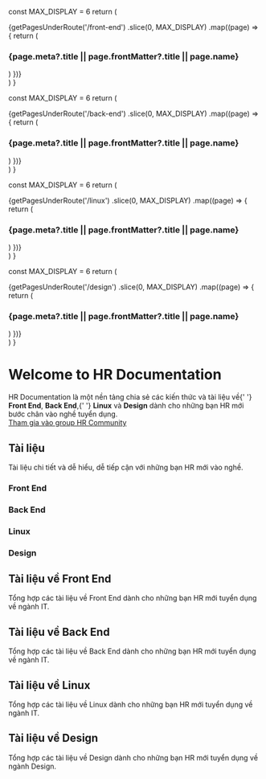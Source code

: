 
  const MAX_DISPLAY = 6
  return (
    <div className="mt-10">
      <div className="space-y-4 sm:grid sm:grid-cols-2 lg:grid-cols-3 sm:gap-4 xl:gap-8 sm:space-y-0">
        {getPagesUnderRoute('/front-end')
          .slice(0, MAX_DISPLAY)
          .map((page) => {
            return (
              <Link
                key={page.route}
                href={page.route}
                className="block py-12 px-8 text-center rounded-lg bg-white dark:bg-[#202020]"
              >
                <h3 className="font-semibold text-xl text-[var(--color-base)] dark:text-white">
                  {page.meta?.title || page.frontMatter?.title || page.name}
                </h3>
              </Link>
            )
          })}
      </div>
    </div>
  )
}

  const MAX_DISPLAY = 6
  return (
    <div className="mt-10">
      <div className="space-y-4 sm:grid sm:grid-cols-2 lg:grid-cols-3 sm:gap-4 xl:gap-8 sm:space-y-0">
        {getPagesUnderRoute('/back-end')
          .slice(0, MAX_DISPLAY)
          .map((page) => {
            return (
              <Link
                key={page.route}
                href={page.route}
                className="block py-12 px-8 text-center rounded-lg bg-gray-100 dark:bg-[#000]"
              >
                <h3 className="font-semibold text-xl text-[var(--color-base)] dark:text-white">
                  {page.meta?.title || page.frontMatter?.title || page.name}
                </h3>
              </Link>
            )
          })}
      </div>
    </div>
  )
}

  const MAX_DISPLAY = 6
  return (
    <div className="mt-10">
      <div className="space-y-4 sm:grid sm:grid-cols-2 lg:grid-cols-3 sm:gap-4 xl:gap-8 sm:space-y-0">
        {getPagesUnderRoute('/linux')
          .slice(0, MAX_DISPLAY)
          .map((page) => {
            return (
              <Link
                key={page.route}
                href={page.route}
                className="block py-12 px-8 text-center rounded-lg bg-white dark:bg-[#202020]"
              >
                <h3 className="font-semibold text-xl text-[var(--color-base)] dark:text-white">
                  {page.meta?.title || page.frontMatter?.title || page.name}
                </h3>
              </Link>
            )
          })}
      </div>
    </div>
  )
}

  const MAX_DISPLAY = 6
  return (
    <div className="mt-10">
      <div className="space-y-4 sm:grid sm:grid-cols-2 lg:grid-cols-3 sm:gap-4 xl:gap-8 sm:space-y-0">
        {getPagesUnderRoute('/design')
          .slice(0, MAX_DISPLAY)
          .map((page) => {
            return (
              <Link
                key={page.route}
                href={page.route}
                className="block py-12 px-8 text-center rounded-lg bg-gray-100 dark:bg-[#000]"
              >
                <h3 className="font-semibold text-xl text-[var(--color-base)] dark:text-white">
                  {page.meta?.title || page.frontMatter?.title || page.name}
                </h3>
              </Link>
            )
          })}
      </div>
    </div>
  )
}

<div className="py-5 lg:py-20 bg-gray-100 dark:bg-[#000]">
  <div className="content-container place-self-center text-center lg:text-left">
    <h1 className="mb-4 text-4xl font-bold tracking-tight lg:font-extrabold lg:text-6xl lg:leading-none lg:mb-7 animate-in">
      Welcome to HR Documentation
    </h1>
    <div
      className="mb-10 text-lg font-normal dark:text-neutral-300 lg:text-xl animate-in"
      style={{ '--index': 1 }}
    >
      HR Documentation là một nền tảng chia sẻ các kiến thức và tài liệu về{' '}
      <strong>Front End</strong>, <strong>Back End</strong>,{' '}
      <strong>Linux</strong> và <strong>Design</strong> dành cho những bạn HR
      mới bước chân vào nghề tuyển dụng.
    </div>
    <div className="inline-flex items-center justify-center mb-8">
      <a
        href="https://www.facebook.com/groups/xomhr"
        target="_blank"
        className="mb-3 inline-flex items-center justify-center rounded-lg bg-blue-600 px-6 py-2.5 text-center text-base font-medium text-white hover:bg-blue-700 focus:ring-4 focus:ring-blue-300 dark:focus:ring-blue-800 md:mr-5 md:mb-0 transition-all duration-150"
      >
        Tham gia vào group HR Community
      </a>
    </div>
  </div>
</div>
<div className="py-10 animate-in" style={{ '--index': 2 }}>
  <div className="content-container">
    <h2 className="mb-6 text-3xl font-extrabold tracking-tight leading-tight text-center md:text-4xl">
      Tài liệu
    </h2>
    <div className="mb-10 text-lg font-normal text-center lg:text-xl lg:mb-16 dark:text-neutral-300">
      Tài liệu chi tiết và dễ hiểu, dễ tiếp cận với những bạn HR mới vào nghề.
    </div>
    <div className="mt-10">
      <div className="space-y-4 sm:grid sm:grid-cols-2 lg:grid-cols-2 sm:gap-4 xl:gap-8 sm:space-y-0">
        <Link
          href="/front-end"
          className="block py-12 px-8 text-center rounded-lg bg-gray-100 dark:bg-[#000]"
        >
          <BsLayoutSplit className="w-12 h-12 mx-auto" />
          <h3 className="font-semibold text-xl text-[var(--color-base)] dark:text-white mt-3.5">
            Front End
          </h3>
        </Link>
        <Link
          href="/back-end"
          className="block py-12 px-8 text-center rounded-lg bg-gray-100 dark:bg-[#000]"
        >
          <BsServer className="w-12 h-12 mx-auto" />
          <h3 className="font-semibold text-xl text-[var(--color-base)] dark:text-white mt-3.5">
            Back End
          </h3>
        </Link>
        <Link
          href="/linux"
          className="block py-12 px-8 text-center rounded-lg bg-gray-100 dark:bg-[#000]"
        >
          <BsServer className="w-12 h-12 mx-auto" />
          <h3 className="font-semibold text-xl text-[var(--color-base)] dark:text-white mt-3.5">
            Linux
          </h3>
        </Link>
        <Link
          href="/design"
          className="block py-12 px-8 text-center rounded-lg bg-gray-100 dark:bg-[#000]"
        >
          <BsPaletteFill className="w-12 h-12 mx-auto" />
          <h3 className="font-semibold text-xl text-[var(--color-base)] dark:text-white mt-3.5">
            Design
          </h3>
        </Link>
      </div>
    </div>
  </div>
</div>
<div
  className="py-10 animate-in bg-gray-100 dark:bg-[#000]"
  style={{ '--index': 3 }}
>
  <div className="content-container">
    <h2 className="mb-6 text-3xl font-extrabold tracking-tight leading-tight text-center md:text-4xl">
      Tài liệu về Front End
    </h2>
    <div className="mb-10 text-lg font-normal text-center lg:text-xl lg:mb-16 dark:text-neutral-300">
      Tổng hợp các tài liệu về Front End dành cho những bạn HR mới tuyển dụng về
      ngành IT.
    </div>
    <DocsFrontEnd />
  </div>
</div>
<div className="py-10 animate-in" style={{ '--index': 4 }}>
  <div className="content-container">
    <h2 className="mb-6 text-3xl font-extrabold tracking-tight leading-tight text-center md:text-4xl">
      Tài liệu về Back End
    </h2>
    <div className="mb-10 text-lg font-normal text-center lg:text-xl lg:mb-16 dark:text-neutral-300">
      Tổng hợp các tài liệu về Back End dành cho những bạn HR mới tuyển dụng về
      ngành IT.
    </div>
    <DocsBackEnd />
  </div>
</div>
<div
  className="py-10 animate-in bg-gray-100 dark:bg-[#000]"
  style={{ '--index': 5 }}
>
  <div className="content-container">
    <h2 className="mb-6 text-3xl font-extrabold tracking-tight leading-tight text-center md:text-4xl">
      Tài liệu về Linux
    </h2>
    <div className="mb-10 text-lg font-normal text-center lg:text-xl lg:mb-16 dark:text-neutral-300">
      Tổng hợp các tài liệu về Linux dành cho những bạn HR mới tuyển dụng về
      ngành IT.
    </div>
    <DocsLinux />
  </div>
</div>
<div className="py-10 animate-in" style={{ '--index': 6 }}>
  <div className="content-container">
    <h2 className="mb-6 text-3xl font-extrabold tracking-tight leading-tight text-center md:text-4xl">
      Tài liệu về Design
    </h2>
    <div className="mb-10 text-lg font-normal text-center lg:text-xl lg:mb-16 dark:text-neutral-300">
      Tổng hợp các tài liệu về Design dành cho những bạn HR mới tuyển dụng về
      ngành Design.
    </div>
    <DocsDesign />
  </div>
</div>
